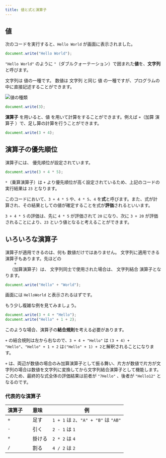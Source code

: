 ```yaml
---
title: 値と式と演算子
---
```


## <Term type="javascriptValue">値</Term>

次のコードを実行すると、`Hello World` が画面に表示されました。

```javascript title="script.js"
document.write("Hello World");
```

`"Hello World"` のように `"`（ダブルクォーテーション）で囲まれた<Term type="javascriptValue">**値**</Term>を、<Term type="javascriptString">**文字列**</Term>と呼びます。

<Term type="javascriptString">文字列</Term>は
<Term type="javascriptValue">値</Term>の一種です。
<Term type="javascriptNumber">数値</Term>は<Term type="javascriptString">
  文字列
</Term>と同じ
<Term type="javascriptValue">値</Term>
の一種ですが、プログラムの中に直接記述することができます。

![値の種類](./value-types.drawio.svg)

```javascript title="script.js"
document.write(3);
```

<p>
  <Term type="javascriptOperator">
    <strong>演算子</strong>
  </Term>
  を用いると、<Term type="javascriptValue">値</Term>
  を用いて計算をすることができます。例えば <code>+</code>（加算
  <Term type="javascriptOperator">演算子</Term>
  ）で、足し算の計算を行うことができます。
</p>

```javascript title="script.js"
document.write(3 + 4);
```

## <Term type="javascriptOperator">演算子</Term>の<Term type="javascriptOperatorPriority">優先順位</Term>

<p>
  <Term type="javascriptOperator">演算子</Term>には、
  <Term type="javascriptOperatorPriority">優先順位</Term>が設定されています。
</p>

```javascript title="script.js"
document.write(3 + 4 * 5);
```

`*`（乗算<Term type="javascriptOperator">演算子</Term>）は `+` より<Term type="javascriptOperatorPriority">優先順位</Term>が高く設定されているため、上記のコードの実行結果は `23` となります。

このコードにおいて、`3 + 4 * 5` や、`4 * 5`、`4` を<Term type="javascriptExpression">**式**</Term>と呼びます。また、<Term type="javascriptExpression">式</Term>が計算され、その結果としての<Term type="javascriptValue">値</Term>が確定することを式が<Term type="javascriptEvaluation">**評価**</Term>されるといいます。

`3 + 4 * 5` の<Term type="javascriptEvaluation">評価</Term>は、先に `4 * 5` が<Term type="javascriptEvaluation">評価</Term>されて `20` になり、次に `3 + 20` が<Term type="javascriptEvaluation">評価</Term>されることにより、`23` という<Term type="javascriptValue">値</Term>となると考えることができます。

## いろいろな<Term type="javascriptOperator">演算子</Term>

<p>
  <Term type="javascriptOperator">演算子</Term>が適用できるのは、何も
  <Term type="javascriptNumber">数値</Term>だけではありません。
  <Term type="javascriptString">文字列</Term>に適用できる
  <Term type="javascriptOperator">演算子</Term>もあります。先ほどの <code>
    +
  </code>（加算<Term type="javascriptOperator">演算子</Term>）は、
  <Term type="javascriptString">文字列</Term>同士で使用された場合は、
  <Term type="javascriptString">文字列</Term>結合
  <Term type="javascriptOperator">演算子</Term>となります。
</p>

```javascript title="script.js"
document.write("Hello" + "World");
```

画面には `HelloWorld` と表示されるはずです。

もう少し複雑な例を見てみましょう。

```javascript title="script.js"
document.write(3 + 4 + "Hello");
document.write("Hello" + 1 + 2);
```

このような場合、<Term type="javascriptOperator">演算子</Term>の**結合規則**を考える必要があります。

`+` の結合規則は左から右なので、`3 + 4 + "Hello"` は `(3 + 4) + "Hello"`、`"Hello" + 1 + 2` は`("Hello" + 1) + 2`と解釈されることになります。

`+` は、両辺が<Term type="javascriptNumber">数値</Term>の場合のみ加算<Term type="javascriptOperator">演算子</Term>として振る舞い、片方が<Term type="javascriptNumber">数値</Term>で片方が<Term type="javascriptString">文字列</Term>の場合は<Term type="javascriptNumber">数値</Term>を<Term type="javascriptString">文字列</Term>に変換してから<Term type="javascriptString">文字列</Term>結合<Term type="javascriptOperator">演算子</Term>として機能します。このため、最終的な<Term type="javascriptExpression">式</Term>全体の<Term type="javascriptEvaluation">評価</Term>結果は前者が `"7Hello"` 、後者が `"Hello12"` となるのです。

### 代表的な演算子

| 演算子 | 意味     | 例                                    |
| ------ | -------- | ------------------------------------- |
| `+`    | 　足す   | `1 + 1` は `2`、`"A" + "B"` は `"AB"` |
| `-`    | 　引く   | `2 - 1` は `1`                        |
| `*`    | 　掛ける | `2 * 2` は `4`                        |
| `/`    | 　割る   | `4 / 2` は `2`                        |
